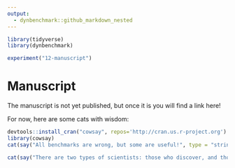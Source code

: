 ```yaml
---
output: 
  - dynbenchmark::github_markdown_nested
---
```


```r
library(tidyverse)
library(dynbenchmark)

experiment("12-manuscript")
```

# Manuscript

The manuscript is not yet published, but once it is you will find a link here!

For now, here are some cats with wisdom:

```r
devtools::install_cran("cowsay", repos='http://cran.us.r-project.org')
library(cowsay)
cat(say("All benchmarks are wrong, but some are useful!", type = "string"))
```


```r
cat(say("There are two types of scientists: those who discover, and those that organise what is already there.", type = "string", by = "longcat"))
```